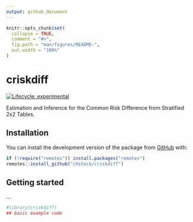 ```yaml
---
output: github_document
---
```


<!-- README.md is generated from README.Rmd. Please edit that file -->

```r
knitr::opts_chunk$set(
  collapse = TRUE,
  comment = "#>",
  fig.path = "man/figures/README-",
  out.width = "100%"
)
```

# criskdiff

<!-- badges: start -->
[![Lifecycle: experimental](https://img.shields.io/badge/lifecycle-experimental-orange.svg)](https://lifecycle.r-lib.org/articles/stages.html#experimental)
<!-- badges: end -->

Estimation and Inference for the Common Risk Difference from Stratified 2x2 Tables.

## Installation

You can install the development version of the package from [GitHub](https://github.com/) with:

```r
if (!require("remotes")) install.packages("remotes")
remotes::install_github("chstock/criskdiff")
```


## Getting started

...

```r
#library(criskdiff)
## basic example code
```




